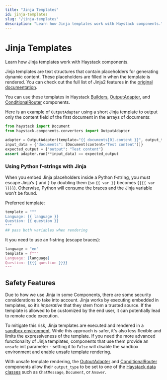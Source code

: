 ```yaml
---
title: "Jinja Templates"
id: jinja-templates
slug: "/jinja-templates"
description: "Learn how Jinja templates work with Haystack components."
---
```


# Jinja Templates

Learn how Jinja templates work with Haystack components.

Jinja templates are text structures that contain placeholders for generating dynamic content. These placeholders are filled in when the template is rendered. You can check out the full list of Jinja2 features in the [original documentation](https://jinja.palletsprojects.com/en/3.0.x/templates/).

You can use these templates in Haystack [Builders](../pipeline-components/builders.mdx), [OutputAdapter](../pipeline-components/converters/outputadapter.mdx), and [ConditionalRouter](../pipeline-components/routers/conditionalrouter.mdx) components.

Here is an example of `OutputAdapter` using a short Jinja template to output only the content field of the first document in the arrays of documents:

```python
from haystack import Document
from haystack.components.converters import OutputAdapter

adapter = OutputAdapter(template="{{ documents[0].content }}", output_type=str)
input_data = {"documents": [Document(content="Test content")]}
expected_output = {"output": "Test content"}
assert adapter.run(**input_data) == expected_output
```

### Using Python f‑strings with Jinja

When you embed Jinja placeholders inside a Python f‑string, you must escape Jinja’s `{` and `}` by doubling them (so `{{ var }}` becomes `{{{{ var }}}}`). Otherwise, Python will consume the braces and the Jinja variable won’t be found.

Preferred template:

```python
template = """
Language: {{ language }}
Question: {{ question }}
"""
## pass both variables when rendering
```

It you need to use an f‑string (escape braces):

```python
language = "en"
template = f"""
Language: {language}
Question: {{{{ question }}}}
"""
```

## Safety Features

Due to how we use Jinja in some Components, there are some security considerations to take into account. Jinja works by executing embedded in templates, so it’s _imperative_ that they stem from a trusted source. If the template is allowed to be customized by the end user, it can potentially lead to remote code execution.

To mitigate this risk, Jinja templates are executed and rendered in a [sandbox environment](https://jinja.palletsprojects.com/en/3.1.x/sandbox/). While this approach is safer, it's also less flexible and limits the expressiveness of the template. If you need the more advanced functionality of Jinja templates, components that use them provide an `unsafe` init parameter - setting it to `False` will disable the sandbox environment and enable unsafe template rendering.

With unsafe template rendering, the [OutputAdapter](../pipeline-components/converters/outputadapter.mdx) and [ConditionalRouter](../pipeline-components/routers/conditionalrouter.mdx) components allow their `output_type` to be set to one of the [Haystack data classes](data-classes.mdx) such as `ChatMessage`, `Document`, or `Answer`.
